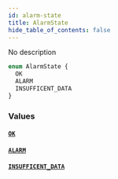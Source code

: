 ```yaml
---
id: alarm-state
title: AlarmState
hide_table_of_contents: false
---
```



No description

```graphql
enum AlarmState {
  OK
  ALARM
  INSUFFICENT_DATA
}
```


### Values

#### [`OK`](#)




#### [`ALARM`](#)




#### [`INSUFFICENT_DATA`](#)
